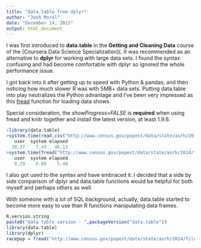 ```yaml
---
title: "data.table from dplyr"
author: "Josh Morel"
date: "December 14, 2015"
output: html_document
---
```


I was first introduced to **data.table** in the **Getting and Cleaning Data** course of the [Coursera Data Science Specialization](. It was recommended as an alternative to **dplyr** for working with large data sets. I found the syntax confusing and had become comfortable with dplyr so ignored the whole performance issue. 

I got back into it after getting up to speed with Python & pandas, and then noticing how much slower R was with 5MB+ data sets. Putting data.table into play neutralizes the Python advantage and I've been very impressed as this [fread](http://www.inside-r.org/packages/cran/data.table/docs/fread) function for loading data shows. 

Special consideration, the *showProgress=FALSE* is **required** when using fread and knitr together and install the latest version, at least 1.9.6. 

```r
>library(data.table)
>system.time(read.csv("http://www.census.gov/popest/data/state/asrh/2014/files/SC-EST2014-ALLDATA6.csv",stringsAsFactors=FALSE))
   user  system elapsed 
  38.37    7.49   46.13 
>system.time(fread("http://www.census.gov/popest/data/state/asrh/2014/files/SC-EST2014-ALLDATA6.csv",showProgress=FALSE))
   user  system elapsed 
   0.29    0.08    5.40 
```

I also got used to the syntax and have embraced it. I decided that a side by side comparison of dplyr and data.table functions would be helpful for both myself and perhaps others as well.  

With someone with a lot of SQL background, actually, data.table started to become <i>more</i> easy to use than R functions manipulating data frames.


```r
R.version.string
paste0("data table version - ",packageVersion("data.table"))
library(data.table)
library(dplyr)
racepop = fread("http://www.census.gov/popest/data/state/asrh/2014/files/SC-EST2014-ALLDATA6.csv",showProgress=FALSE)
```

```r
```
